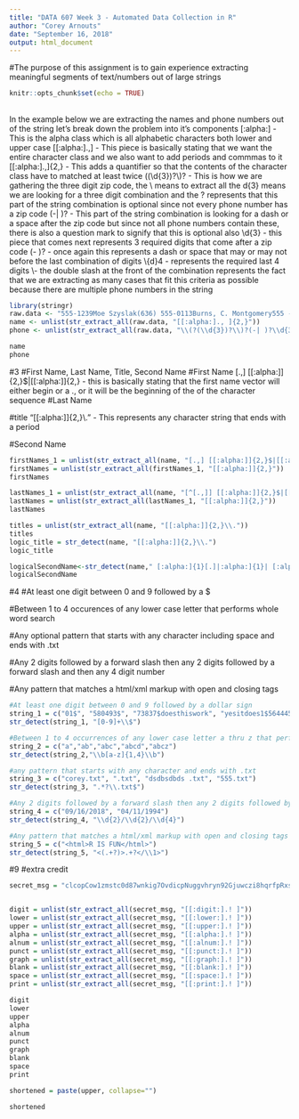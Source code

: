 ---
title: "DATA 607 Week 3 - Automated Data Collection in R"
author: "Corey Arnouts"
date: "September 16, 2018"
output: html_document
---
#The purpose of this assignment is to gain experience extracting meaningful segments of text/numbers out of large strings


```{r setup, include=FALSE}
knitr::opts_chunk$set(echo = TRUE)
```

## 
In the example below we are extracting the names and phone numbers out of the string let's break down the problem into it's components 
[:alpha:] - This is the alpha class which is all alphabetic characters both lower and upper case
[[:alpha:].,] - This piece is basically stating that we want the entire character class and we also want to add periods and commmas to it
[[:alpha:].,]{2,} - This adds a quantifier so that the contents of the character class have to matched at least twice
((\\d{3})?\\)? - This is how we are gathering the three digit zip code, the \\ means to extract all the d{3} means we are looking for a three digit combination and the ? represents that this part of the string combination is optional since not every phone number has a zip code
(-| )? - This part of the string combination is looking for a dash or a space after the zip code but since not all phone numbers contain these, there is also a question mark to signify that this is optional also
\\d{3} - this piece that comes next represents 3 required digits that come after a zip code
(-\ )? - once again this represents a dash or space that may or may not before the last combination of digits
\\{d}4 - represents the required last 4 digits
\\- the double slash at the front of the combination represents the fact that we are extracting as many cases that fit this criteria as possible because there are multiple phone numbers in the string

```{r}
library(stringr)
raw.data <- "555-1239Moe Szyslak(636) 555-0113Burns, C. Montgomery555 -6542Rev. Timothy Lovejoy555 8904Ned Flanders636-555-3226Simpson, Homer5553642Dr. Julius Hibbert"
name <- unlist(str_extract_all(raw.data, "[[:alpha:]., ]{2,}"))
phone <- unlist(str_extract_all(raw.data, "\\(?(\\d{3})?\\)?(-| )?\\d{3}(-| )?\\d{4}"))

name
phone
```
#3
#First Name, Last Name, Title, Second Name
#First Name
[.,] [[:alpha:]]{2,}$|[[:alpha:]]{2,} - this is basically stating that the first name vector will either begin or a ., or it will be the beginning of the of the character sequence
#Last Name

#title
"[[:alpha:]]{2,}\\." - This represents any character string that ends with a period

#Second Name

```{r}
firstNames_1 = unlist(str_extract_all(name, "[.,] [[:alpha:]]{2,}$|[[:alpha:]]{2,} "))
firstNames = unlist(str_extract_all(firstNames_1, "[[:alpha:]]{2,}"))
firstNames

lastNames_1 = unlist(str_extract_all(name, "[^[.,]] [[:alpha:]]{2,}$|[[:alpha:]]{2,}, "))
lastNames = unlist(str_extract_all(lastNames_1, "[[:alpha:]]{2,}"))
lastNames

titles = unlist(str_extract_all(name, "[[:alpha:]]{2,}\\."))
titles
logic_title = str_detect(name, "[[:alpha:]]{2,}\\.")
logic_title 

logicalSecondName<-str_detect(name," [:alpha:]{1}[.]|:alpha:]{1}| [:alpha:] ")
logicalSecondName
```
#4
#At least one digit between 0 and 9 followed by a $

#Between 1 to 4 occurences of any lower case letter that performs whole word search

#Any optional pattern that starts with any character including space and ends with .txt

#Any 2 digits followed by a forward slash then any 2 digits followed by a forward slash and then any 4 digit number

#Any pattern that matches a html/xml markup with open and closing tags
```{r}
#At least one digit between 0 and 9 followed by a dollar sign
string_1 = c("01$", "580493$", "73837$doesthiswork", "yesitdoes1$564445", "1$234")
str_detect(string_1, "[0-9]+\\$")

#Between 1 to 4 occurrences of any lower case letter a thru z that performs whole word only search
string_2 = c("a","ab","abc","abcd","abcz")
str_detect(string_2,"\\b[a-z]{1,4}\\b")

#any pattern that starts with any character and ends with .txt
string_3 = c("corey.txt", ".txt", "dsdbsdbds .txt", "555.txt")
str_detect(string_3, ".*?\\.txt$")

#Any 2 digits followed by a forward slash then any 2 digits followed by a forward slash and then any 4 digit number
string_4 = c("09/16/2018", "04/11/1994")
str_detect(string_4, "\\d{2}/\\d{2}/\\d{4}")

#Any pattern that matches a html/xml markup with open and closing tags
string_5 = c("<html>R IS FUN</html>")
str_detect(string_5, "<(.+?)>.+?</\\1>")
```
#9
#extra credit
```{r}
secret_msg = "clcopCow1zmstc0d87wnkig7OvdicpNuggvhryn92Gjuwczi8hqrfpRxs5Aj5dwpn0TanwoUwisdij7Lj8kpf03AT5Idr3coc0bt7yczjatOaootj55t3Nj3ne6c4Sfek.r1w1YwwojigOd6vrfUrbz2.2bkAnbhzgv4R9i05zEcrop.wAgnb.SqoU65fPa1otfb7wEm24k6t3sR9zqe5fy89n6Nd5t9kc4fE905gmc4Rgxo5nhDk!gr"


digit = unlist(str_extract_all(secret_msg, "[[:digit:].! ]"))
lower = unlist(str_extract_all(secret_msg, "[[:lower:].! ]"))
upper = unlist(str_extract_all(secret_msg, "[[:upper:].! ]"))
alpha = unlist(str_extract_all(secret_msg, "[[:alpha:].! ]"))
alnum = unlist(str_extract_all(secret_msg, "[[:alnum:].! ]"))
punct = unlist(str_extract_all(secret_msg, "[[:punct:].! ]"))
graph = unlist(str_extract_all(secret_msg, "[[:graph:].! ]"))
blank = unlist(str_extract_all(secret_msg, "[[:blank:].! ]"))
space = unlist(str_extract_all(secret_msg, "[[:space:].! ]"))
print = unlist(str_extract_all(secret_msg, "[[:print:].! ]"))

digit
lower
upper
alpha
alnum
punct
graph
blank
space
print

shortened = paste(upper, collapse="")

shortened

```

